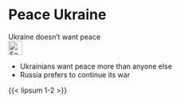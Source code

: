 # Peace Ukraine {#sec-peace-ukraine}

::: {.callout-caution title="Myth"}
Ukraine doesn't want peace
[<br>![Search for topic in EUvsDisinfo](../all_common_img/EUvsDisinfo_400x240.jpg){height=2em}](https://euvsdisinfo.eu/disinformation-cases/?text=(escalation%7Cescalate)&sort=relevance)
:::

::: {.callout-tip title="Truth"}
- Ukrainians want peace more than anyone else
- Russia prefers to continue its war
:::

{{< lipsum 1-2 >}}
